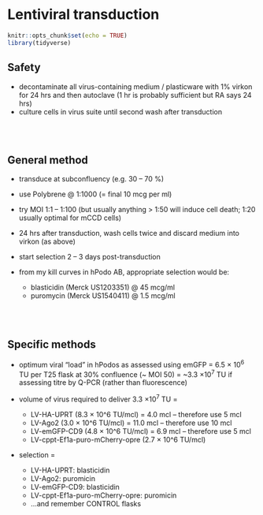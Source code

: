 # Lentiviral transduction

```r
knitr::opts_chunk$set(echo = TRUE)
library(tidyverse)

```

## Safety

- decontaminate all virus-containing medium / plasticware with 1% virkon for 24 hrs and then autoclave (1 hr is probably sufficient but RA says 24 hrs)  
- culture cells in virus suite until second wash after transduction   

<br>
<br>

## General method

- transduce at subconfluency (e.g. 30 -- 70 %)  
- use Polybrene @ 1:1000 (= final 10 mcg per ml)  
- try MOI 1:1 -- 1:100 (but usually anything \> 1:50 will induce cell death; 1:20 usually optimal for mCCD cells)  
- 24 hrs after transduction, wash cells twice and discard medium into virkon (as above)  
- start selection 2 -- 3 days post-transduction  

- from my kill curves in hPodo AB, appropriate selection would be:  

    - blasticidin (Merck US1203351) @ 45 mcg/ml  
    - puromycin (Merck US1540411) @ 1.5 mcg/ml  

<br>
<br>

## Specific methods

- optimum viral "load" in hPodos as assessed using emGFP = 6.5 × 10^6^ TU per T25 flask at 30% confluence (\~ MOI 50) = \~3.3 ×10^7^ TU if assessing titre by Q-PCR (rather than fluorescence)  

- volume of virus required to deliver 3.3 ×10^7^ TU =  

    - LV-HA-UPRT (8.3 × 10^6 TU/mcl) = 4.0 mcl -- therefore use 5 mcl
    - LV-Ago2 (3.0 × 10^6 TU/mcl) = 11.0 mcl -- therefore use 10 mcl
    - LV-emGFP-CD9 (4.8 × 10^6 TU/mcl) = 6.9 mcl -- therefore use 5 mcl  
    - LV-cppt-Ef1a-puro-mCherry-opre (2.7 × 10^6 TU/mcl)   

-   selection =

    - LV-HA-UPRT: blasticidin  
    - LV-Ago2: puromicin  
    - LV-emGFP-CD9: blasticidin    
    - LV-cppt-Ef1a-puro-mCherry-opre: puromicin
    -   ...and remember CONTROL flasks  

